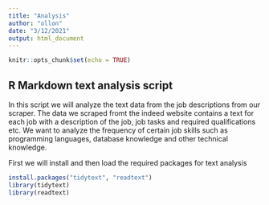 ---
title: "Analysis"
author: "ollon"
date: "3/12/2021"
output: html_document
---

```{r setup, include=FALSE}
knitr::opts_chunk$set(echo = TRUE)
```

## R Markdown text analysis script
In this script we will analyze the text data from the job descriptions from our scraper. The data we scraped fromt the indeed website contains a text for each job with a description of the job, job tasks and required qualifications etc. We want to analyze the frequency of certain job skills such as programming languages, database knowledge and other technical knowledge. 

First we will install and then load the required packages for text analysis
```{r}
install.packages("tidytext", "readtext")
library(tidytext)
library(readtext)
```



```{r}

```


